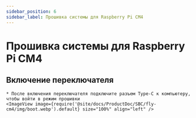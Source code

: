 ```yaml
---
sidebar_position: 6
sidebar_label: Прошивка системы для Raspberry Pi CM4
---
```





# Прошивка системы для Raspberry Pi CM4

## Включение переключателя
    * После включения переключателя подключите разъем Type-C к компьютеру, чтобы войти в режим прошивки 
    <ImageView image={require('@site/docs/ProductDoc/SBC/fly-cm4/img/boot.webp').default} size="100%" align="left" />

<RPI />
